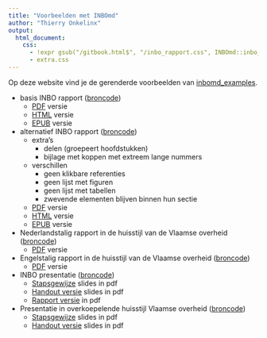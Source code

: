 ```yaml
---
title: "Voorbeelden met INBOmd"
author: "Thierry Onkelinx"
output: 
  html_document:
    css: 
      - !expr gsub("/gitbook.html$", "/inbo_rapport.css", INBOmd::inbo_rapport_css("html"))
      - extra.css
---
```


Op deze website vind je de gerenderde voorbeelden van [inbomd_examples](https://github.com/inbo/inbomd_examples).

- basis INBO rapport ([broncode](https://github.com/inbo/inbomd_examples/tree/master/source/inbo_rapport))
    - [PDF](inbo_rapport/inbo_rapport.pdf) versie
    - [HTML](inbo_rapport/dankwoord.html) versie
    - [EPUB](inbo_rapport/inbo_rapport.epub) versie
- alternatief INBO rapport ([broncode](https://github.com/inbo/inbomd_examples/tree/master/source/inbo_rapport_delen))
    - extra's
        - delen (groepeert hoofdstukken)
        - bijlage met koppen met extreem lange nummers
    - verschillen
        - geen klikbare referenties
        - geen lijst met figuren
        - geen lijst met tabellen
        - zwevende elementen blijven binnen hun sectie
    - [PDF](inbo_rapport_delen/inbo_rapport_delen.pdf) versie
    - [HTML](inbo_rapport_delen/dankwoord.html) versie
    - [EPUB](inbo_rapport_delen/inbo_rapport_delen.epub) versie
- Nederlandstalig rapport in de huisstijl van de Vlaamse overheid ([broncode](https://github.com/inbo/inbomd_examples/tree/master/source/vlaanderen_rapport))
    - [PDF](vlaanderen_rapport/vlaanderen_rapport.pdf) versie
- Engelstalig rapport in de huisstijl van de Vlaamse overheid ([broncode](https://github.com/inbo/inbomd_examples/tree/master/source/flanders_report))
    - [PDF](vlaanderen_rapport/flanders_report.pdf) versie
- INBO presentatie ([broncode](https://github.com/inbo/inbomd_examples/tree/master/source/inbo_slides))
    - [Stapsgewijze](inbo_slides/inbo_slides.pdf) slides in pdf
    - [Handout versie](inbo_slides/inbo_slides_handout.pdf) slides in pdf
    - [Rapport versie](inbo_slides/inbo_slides_rapport.pdf) in pdf
- Presentatie in overkoepelende huisstijl Vlaamse overheid ([broncode](https://github.com/inbo/inbomd_examples/tree/master/source/flanders_slides))
    - [Stapsgewijze](flanders_slides/flanders_slides.pdf) slides in pdf
    - [Handout versie](flanders_slides/flanders_slides_handout.pdf) slides in pdf

